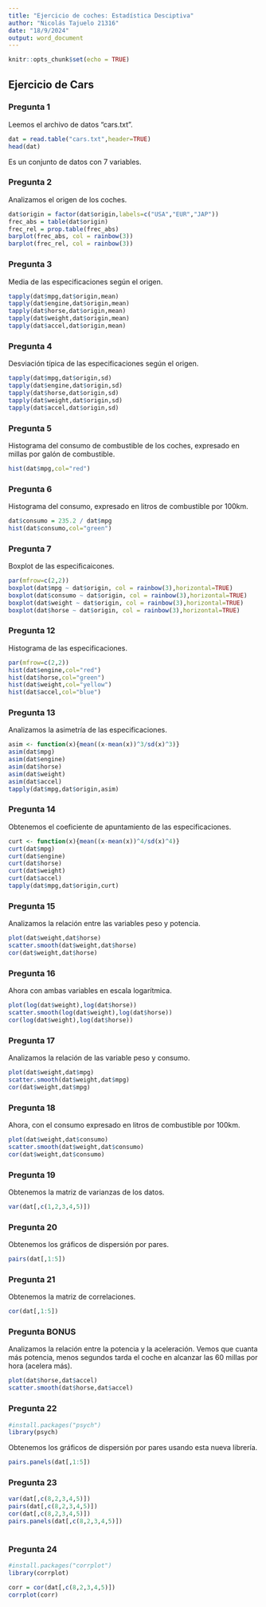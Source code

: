 ```yaml
---
title: "Ejercicio de coches: Estadística Desciptiva"
author: "Nicolás Tajuelo 21316"
date: "18/9/2024"
output: word_document
---
```


```r
knitr::opts_chunk$set(echo = TRUE)
```

## Ejercicio de Cars

### Pregunta 1

Leemos el archivo de datos "cars.txt".

```r
dat = read.table("cars.txt",header=TRUE)
head(dat)
```

Es un conjunto de datos con 7 variables.

### Pregunta 2

Analizamos el origen de los coches.

```r
dat$origin = factor(dat$origin,labels=c("USA","EUR","JAP"))
frec_abs = table(dat$origin)
frec_rel = prop.table(frec_abs)
barplot(frec_abs, col = rainbow(3))
barplot(frec_rel, col = rainbow(3))
```

### Pregunta 3

Media de las especificaciones según el origen.

```r
tapply(dat$mpg,dat$origin,mean)
tapply(dat$engine,dat$origin,mean)
tapply(dat$horse,dat$origin,mean)
tapply(dat$weight,dat$origin,mean)
tapply(dat$accel,dat$origin,mean)
```

### Pregunta 4

Desviación típica de las especificaciones según el origen.

```r
tapply(dat$mpg,dat$origin,sd)
tapply(dat$engine,dat$origin,sd)
tapply(dat$horse,dat$origin,sd)
tapply(dat$weight,dat$origin,sd)
tapply(dat$accel,dat$origin,sd)
```

### Pregunta 5

Histograma del consumo de combustible de los coches, expresado en millas por galón de combustible.

```r
hist(dat$mpg,col="red")
```

### Pregunta 6

Histograma del consumo, expresado en litros de combustible por 100km.

```r
dat$consumo = 235.2 / dat$mpg
hist(dat$consumo,col="green")
```

### Pregunta 7

Boxplot de las especificaicones.

```r
par(mfrow=c(2,2))
boxplot(dat$mpg ~ dat$origin, col = rainbow(3),horizontal=TRUE)
boxplot(dat$consumo ~ dat$origin, col = rainbow(3),horizontal=TRUE)
boxplot(dat$weight ~ dat$origin, col = rainbow(3),horizontal=TRUE)
boxplot(dat$horse ~ dat$origin, col = rainbow(3),horizontal=TRUE)
```

### Pregunta 12

Histograma de las especificaciones.

```r
par(mfrow=c(2,2))
hist(dat$engine,col="red")
hist(dat$horse,col="green")
hist(dat$weight,col="yellow")
hist(dat$accel,col="blue")
```

### Pregunta 13

Analizamos la asimetría de las especificaciones.

```r
asim <- function(x){mean((x-mean(x))^3/sd(x)^3)}
asim(dat$mpg)
asim(dat$engine)
asim(dat$horse)
asim(dat$weight)
asim(dat$accel)
tapply(dat$mpg,dat$origin,asim)
```

### Pregunta 14

Obtenemos el coeficiente de apuntamiento de las especificaciones.

```r
curt <- function(x){mean((x-mean(x))^4/sd(x)^4)}
curt(dat$mpg)
curt(dat$engine)
curt(dat$horse)
curt(dat$weight)
curt(dat$accel)
tapply(dat$mpg,dat$origin,curt)
```

### Pregunta 15

Analizamos la relación entre las variables peso y potencia.

```r
plot(dat$weight,dat$horse)
scatter.smooth(dat$weight,dat$horse)
cor(dat$weight,dat$horse)
```

### Pregunta 16

Ahora con ambas variables en escala logarítmica.

```r
plot(log(dat$weight),log(dat$horse))
scatter.smooth(log(dat$weight),log(dat$horse))
cor(log(dat$weight),log(dat$horse))
```


### Pregunta 17

Analizamos la relación de las variable peso y consumo.

```r
plot(dat$weight,dat$mpg)
scatter.smooth(dat$weight,dat$mpg)
cor(dat$weight,dat$mpg)
```

### Pregunta 18

Ahora, con el consumo expresado en litros de combustible por 100km.

```r
plot(dat$weight,dat$consumo)
scatter.smooth(dat$weight,dat$consumo)
cor(dat$weight,dat$consumo)
```

### Pregunta 19

Obtenemos la matriz de varianzas de los datos.

```r
var(dat[,c(1,2,3,4,5)])
```


### Pregunta 20

Obtenemos los gráficos de dispersión por pares.

```r
pairs(dat[,1:5])
```

### Pregunta 21

Obtenemos la matriz de correlaciones.

```r
cor(dat[,1:5])
```

### Pregunta BONUS

Analizamos la relación entre la potencia y la aceleración. Vemos que cuanta más potencia, menos segundos tarda el coche en alcanzar las 60 millas por hora (acelera más).

```r
plot(dat$horse,dat$accel)
scatter.smooth(dat$horse,dat$accel)
```

### Pregunta 22

```r
#install.packages("psych")
library(psych)
```

Obtenemos los gráficos de dispersión por pares usando esta nueva librería.

```r
pairs.panels(dat[,1:5])
```

### Pregunta 23

```r
var(dat[,c(8,2,3,4,5)])
pairs(dat[,c(8,2,3,4,5)])
cor(dat[,c(8,2,3,4,5)])
pairs.panels(dat[,c(8,2,3,4,5)])
        
```

### Pregunta 24

```r
#install.packages("corrplot")
library(corrplot)
```

```r
corr = cor(dat[,c(8,2,3,4,5)])
corrplot(corr)
```

